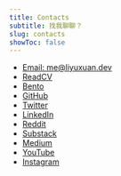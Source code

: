 ```yaml
---
title: Contacts
subtitle: 找我聊聊？
slug: contacts
showToc: false
---
```


- [Email: me@liyuxuan.dev](mailto:me@liyuxuan.dev)
- [ReadCV](https://read.cv/liyuxuan)
- [Bento](https://bento.me/liyuxuan)
- [GitHub](https://www.github.com/xmliszt)
- [Twitter](https://www.twitter.com/xmliszt)
- [LinkedIn](https://www.linkedin.com/in/li-yuxuan/)
- [Reddit](https://reddit.com/user/bubbling-fish)
- [Substack](https://liyuxuan.substack.com/)
- [Medium](https://medium.com/@xmliszt)
- [YouTube](https://youtube.com/@bbfishstudio8837)
- [Instagram](https://instagram.com/xmliszt)
